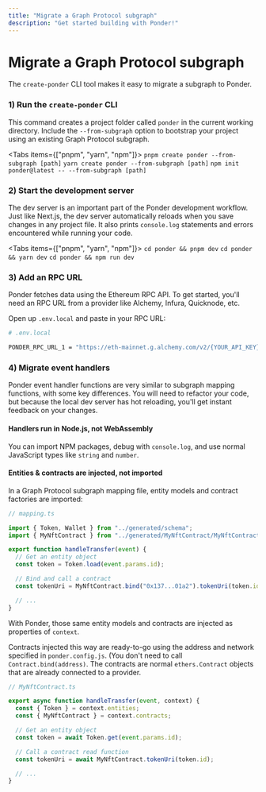 ```yaml
---
title: "Migrate a Graph Protocol subgraph"
description: "Get started building with Ponder!"
---
```



# Migrate a Graph Protocol subgraph

The `create-ponder` CLI tool makes it easy to migrate a subgraph to Ponder.

### 1) Run the `create-ponder` CLI

This command creates a project folder called `ponder` in the current working directory. Include the `--from-subgraph` option to bootstrap your project using an existing Graph Protocol subgraph.

<Tabs items={["pnpm", "yarn", "npm"]}>
  <Tab>```pnpm create ponder --from-subgraph [path]```</Tab>
  <Tab>```yarn create ponder --from-subgraph [path]```</Tab>
  <Tab>```npm init ponder@latest -- --from-subgraph [path]```</Tab>
</Tabs>

### 2) Start the development server

The dev server is an important part of the Ponder development workflow. Just like Next.js, the dev server automatically reloads when you save changes in any project file. It also prints `console.log` statements and errors encountered while running your code.

<Tabs items={["pnpm", "yarn", "npm"]}>
  <Tab>```cd ponder && pnpm dev```</Tab>
  <Tab>```cd ponder && yarn dev```</Tab>
  <Tab>```cd ponder && npm run dev```</Tab>
</Tabs>

### 3) Add an RPC URL

Ponder fetches data using the Ethereum RPC API. To get started, you'll need an RPC URL from a provider like Alchemy, Infura, Quicknode, etc.

Open up `.env.local` and paste in your RPC URL:

```bash
# .env.local

PONDER_RPC_URL_1 = "https://eth-mainnet.g.alchemy.com/v2/{YOUR_API_KEY}"
```

### 4) Migrate event handlers

Ponder event handler functions are very similar to subgraph mapping functions, with some key differences. You will need to refactor your code, but because the local dev server has hot reloading, you'll get instant feedback on your changes.

#### Handlers run in Node.js, not WebAssembly

You can import NPM packages, debug with `console.log`, and use normal JavaScript types like `string` and `number`.

#### Entities & contracts are injected, not imported

In a Graph Protocol subgraph mapping file, entity models and contract factories are imported:

```js
// mapping.ts

import { Token, Wallet } from "../generated/schema";
import { MyNftContract } from "../generated/MyNftContract/MyNftContract";

export function handleTransfer(event) {
  // Get an entity object
  const token = Token.load(event.params.id);

  // Bind and call a contract
  const tokenUri = MyNftContract.bind("0x137...01a2").tokenUri(token.id);

  // ...
}
```

With Ponder, those same entity models and contracts are injected as properties of `context`.

Contracts injected this way are ready-to-go using the address and network specified in `ponder.config.js`. (You don't need to call `Contract.bind(address)`. The contracts are normal `ethers.Contract` objects that are already connected to a provider.

```js
// MyNftContract.ts

export async function handleTransfer(event, context) {
  const { Token } = context.entities;
  const { MyNftContract } = context.contracts;

  // Get an entity object
  const token = await Token.get(event.params.id);

  // Call a contract read function
  const tokenUri = await MyNftContract.tokenUri(token.id);

  // ...
}
```
